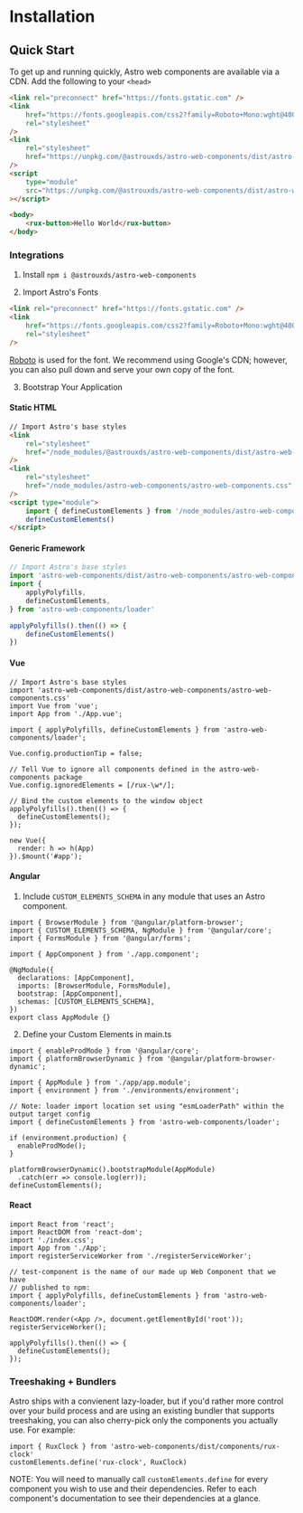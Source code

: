 
<Meta title="Astro UXDS/Welcome/Installation" />

# Installation

## Quick Start

To get up and running quickly, Astro web components are available via a CDN. Add the following to your `<head>`

```html
<link rel="preconnect" href="https://fonts.gstatic.com" />
<link
    href="https://fonts.googleapis.com/css2?family=Roboto+Mono:wght@400&family=Roboto:wght@200;300;400;500;600;800&display=swap"
    rel="stylesheet"
/>
<link
    rel="stylesheet"
    href="https://unpkg.com/@astrouxds/astro-web-components/dist/astro-web-components/astro-web-components.css"
/>
<script
    type="module"
    src="https://unpkg.com/@astrouxds/astro-web-components/dist/astro-web-components/astro-web-components.esm.js"
></script>
```

```html
<body>
    <rux-button>Hello World</rux-button>
</body>
```

### Integrations

1. Install
   `npm i @astrouxds/astro-web-components`

2. Import Astro's Fonts

```html
<link rel="preconnect" href="https://fonts.gstatic.com" />
<link
    href="https://fonts.googleapis.com/css2?family=Roboto+Mono:wght@400&family=Roboto:wght@200;300;400;500;600;800&display=swap"
    rel="stylesheet"
/>
```

[Roboto](https://fonts.google.com/specimen/Roboto) is used for the font.
We recommend using Google's CDN; however, you can also pull down and serve your own copy of the font.

3. Bootstrap Your Application

#### Static HTML

```html
// Import Astro's base styles
<link
    rel="stylesheet"
    href="/node_modules/@astrouxds/astro-web-components/dist/astro-web-components/astro-web-components.css"
/>
<link
    rel="stylesheet"
    href="/node_modules/astro-web-components/astro-web-components.css"
/>
<script type="module">
    import { defineCustomElements } from '/node_modules/astro-web-components/loader'
    defineCustomElements()
</script>
```

#### Generic Framework

```js
// Import Astro's base styles
import 'astro-web-components/dist/astro-web-components/astro-web-components.css'
import {
    applyPolyfills,
    defineCustomElements,
} from 'astro-web-components/loader'

applyPolyfills().then(() => {
    defineCustomElements()
})
```

#### Vue

```
// Import Astro's base styles
import 'astro-web-components/dist/astro-web-components/astro-web-components.css'
import Vue from 'vue';
import App from './App.vue';

import { applyPolyfills, defineCustomElements } from 'astro-web-components/loader';

Vue.config.productionTip = false;

// Tell Vue to ignore all components defined in the astro-web-components package
Vue.config.ignoredElements = [/rux-\w*/];

// Bind the custom elements to the window object
applyPolyfills().then(() => {
  defineCustomElements();
});

new Vue({
  render: h => h(App)
}).$mount('#app');
```

#### Angular

1. Include `CUSTOM_ELEMENTS_SCHEMA` in any module that uses an Astro component.

```
import { BrowserModule } from '@angular/platform-browser';
import { CUSTOM_ELEMENTS_SCHEMA, NgModule } from '@angular/core';
import { FormsModule } from '@angular/forms';

import { AppComponent } from './app.component';

@NgModule({
  declarations: [AppComponent],
  imports: [BrowserModule, FormsModule],
  bootstrap: [AppComponent],
  schemas: [CUSTOM_ELEMENTS_SCHEMA],
})
export class AppModule {}
```

2. Define your Custom Elements in main.ts

```
import { enableProdMode } from '@angular/core';
import { platformBrowserDynamic } from '@angular/platform-browser-dynamic';

import { AppModule } from './app/app.module';
import { environment } from './environments/environment';

// Note: loader import location set using "esmLoaderPath" within the output target config
import { defineCustomElements } from 'astro-web-components/loader';

if (environment.production) {
  enableProdMode();
}

platformBrowserDynamic().bootstrapModule(AppModule)
  .catch(err => console.log(err));
defineCustomElements();
```

#### React

```
import React from 'react';
import ReactDOM from 'react-dom';
import './index.css';
import App from './App';
import registerServiceWorker from './registerServiceWorker';

// test-component is the name of our made up Web Component that we have
// published to npm:
import { applyPolyfills, defineCustomElements } from 'astro-web-components/loader';

ReactDOM.render(<App />, document.getElementById('root'));
registerServiceWorker();

applyPolyfills().then(() => {
  defineCustomElements();
});
```

### Treeshaking + Bundlers

Astro ships with a convienent lazy-loader, but if you'd rather more control over your build process and are using an existing bundler
that supports treeshaking, you can also cherry-pick only the components you actually use. For example:

```
import { RuxClock } from 'astro-web-components/dist/components/rux-clock'
customElements.define('rux-clock', RuxClock)
```

NOTE: You will need to manually call `customElements.define` for every component you wish to use and their dependencies.
Refer to each component's documentation to see their dependencies at a glance.
